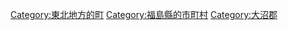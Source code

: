 {{Commonscat|Aizumisato, Fukushima}}
{{Catmore}}

{{DEFAULTSORT:Aizumisato}}
[[Category:東北地方的町|Category:東北地方的町]]
[[Category:福島縣的市町村|Category:福島縣的市町村]]
[[Category:大沼郡|Category:大沼郡]]